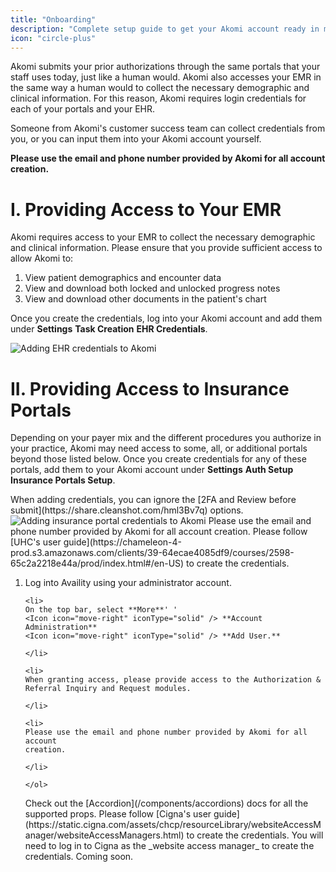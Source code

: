 ```yaml
---
title: "Onboarding"
description: "Complete setup guide to get your Akomi account ready in minutes. Provide credentials for your EMR and insurance portals to start automating prior authorizations."
icon: "circle-plus"
---
```


Akomi submits your prior authorizations through the same portals that your staff uses today, just like a human would. Akomi also accesses your EMR in the same way a human would to collect the necessary demographic and clinical information. For this reason, Akomi requires login credentials for each of your portals and your EHR.

<Info>
  Someone from Akomi's customer success team can collect credentials from you, or you can input them into your Akomi account yourself. 

  **Please use the email and phone number provided by Akomi for all account creation.**
</Info>

# I. Providing Access to Your EMR

Akomi requires access to your EMR to collect the necessary demographic and clinical information. Please ensure that you provide sufficient access to allow Akomi to:

1. View patient demographics and encounter data
2. View and download both locked and unlocked progress notes
3. View and download other documents in the patient's chart

Once you create the credentials, log into your Akomi account and add them under **Settings** <Icon icon="move-right" iconType="solid" /> **Task Creation** <Icon icon="move-right" iconType="solid" /> **EHR Credentials**.

<Frame caption="Adding EHR credentials to Akomi">
  <img
    src="/images/onboarding/ehrconfig.png"
    alt="Adding EHR credentials to Akomi"
    style={{ width:"100%" }}
  />
</Frame>

# II. Providing Access to Insurance Portals

Depending on your payer mix and the different procedures you authorize in your practice, Akomi may need access to some, all, or additional portals beyond those listed below. Once you create credentials for any of these portals, add them to your Akomi account under **Settings** <Icon icon="move-right" iconType="solid" /> **Auth Setup** <Icon icon="move-right" iconType="solid" /> **Insurance Portals Setup**.

<Info>
  When adding credentials, you can ignore the [2FA and Review before
  submit](https://share.cleanshot.com/hml3Bv7q) options.
</Info>

<Frame caption="Adding insurance portal credentials to Akomi">
  <img
    src="/images/onboarding/insurance.png"
    alt="Adding insurance portal credentials to Akomi"
    style={{ width:"100%",overflow:"hidden" }}
  />
</Frame>

<Warning>
  Please use the email and phone number provided by Akomi for all account
  creation.
</Warning>

<AccordionGroup>
  <Accordion title="United Healthcare">
    Please follow [UHC's user guide](https://chameleon-4-prod.s3.amazonaws.com/clients/39-64ecae4085df9/courses/2598-65c2a2218e44a/prod/index.html#/en-US) to create the credentials.
  </Accordion>
  <Accordion title="Availity">
    <ol style={{ listStyleType:"decimal" }}>
    <li>
    Log into Availity using your administrator account.</li>

    <li>
    On the top bar, select **More**' '
    <Icon icon="move-right" iconType="solid" /> **Account Administration**
    <Icon icon="move-right" iconType="solid" /> **Add User.**

    </li>

    <li>
    When granting access, please provide access to the Authorization &
    Referral Inquiry and Request modules.

    </li>

    <li>
    Please use the email and phone number provided by Akomi for all account
    creation.

    </li>

    </ol>
  </Accordion>
  <Accordion title="Carelon">
    Check out the [Accordion](/components/accordions) docs for all the supported
    props.
  </Accordion>
  <Accordion title="Cigna for HCP">
    Please follow [Cigna's user
    guide](https://static.cigna.com/assets/chcp/resourceLibrary/websiteAccessManager/websiteAccessManagers.html)
    to create the credentials. You will need to log in to Cigna as the _website
    access manager_ to create the credentials.
  </Accordion>
  <Accordion title="Wellmed">
    Coming soon.
  </Accordion>
</AccordionGroup>